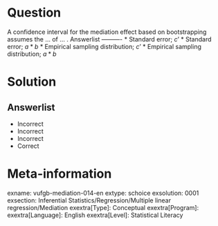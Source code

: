 Question
========

A confidence interval for the mediation effect based on bootstrapping assumes the ... of ... . 
Answerlist
----------
* Standard error; $c’$
* Standard error; $a*b$
* Empirical sampling distribution; $c’$
* Empirical sampling distribution; $a*b$

Solution
========

Answerlist
----------
* Incorrect
* Incorrect
* Incorrect
* Correct

Meta-information
================
exname: vufgb-mediation-014-en
extype: schoice
exsolution: 0001
exsection: Inferential Statistics/Regression/Multiple linear regression/Mediation
exextra[Type]: Conceptual
exextra[Program]: 
exextra[Language]: English
exextra[Level]: Statistical Literacy

